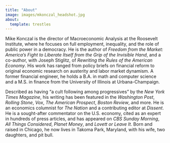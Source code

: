 ```yaml
---
title: "About"
image: images/mkonczal_headshot.jpg
about:
  template: trestles
---
```


Mike Konczal is the director of Macroeconomic Analysis at the Roosevelt Institute, where he focuses on full employment, inequality, and the role of public power in a democracy. He is the author of *Freedom from the Market: America's Fight to Liberate Itself from the Grip of the Invisible Hand*, and a co-author, with Joseph Stiglitz, of *Rewriting the Rules of the American Economy*. His work has ranged from policy briefs on financial reform to original economic research on austerity and labor market dynamism. A former financial engineer, he holds a B.A. in math and computer science and a M.S. in finance from the University of Illinois at Urbana-Champaign.

Described as having "a cult following among progressives" by the *New York Times Magazine*, his writing has been featured in the *Washington Post*, *Rolling Stone*, *Vox*, *The American Prospect*, *Boston Review*, and more. He is an economics columnist for *The Nation* and a contributing editor at *Dissent*. He is a sought-after commentator on the U.S. economy, cited as an expert in hundreds of press articles, and has appeared on *CBS Sunday Morning*, *All Things Considered*, *Planet Money*, and *Lovett or Leave It*. Born and raised in Chicago, he now lives in Takoma Park, Maryland, with his wife, two daughters, and pit bull.
